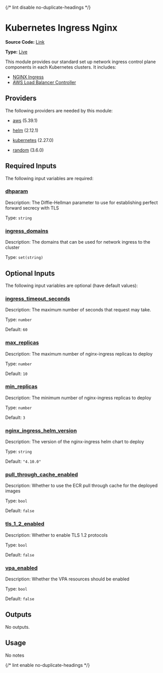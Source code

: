 {/* lint disable no-duplicate-headings */}

# Kubernetes Ingress Nginx

**Source Code:** [Link](https://github.com/Panfactum/stack/tree/__currentPanfactumVersion__/packages/terraform/kube_ingress_nginx)

**Type:** [Live](./overview)

This module provides our standard set up network ingress control plane components in each Kubernetes clusters. It includes:

* [NGINX Ingress](https://github.com/kubernetes/ingress-nginx)
* [AWS Load Balancer Controller](https://kubernetes-sigs.github.io/aws-load-balancer-controller/v1.1/)

## Providers

The following providers are needed by this module:

* [aws](https://registry.terraform.io/providers/hashicorp/aws/5.39.1/docs) (5.39.1)

* [helm](https://registry.terraform.io/providers/hashicorp/helm/2.12.1/docs) (2.12.1)

* [kubernetes](https://registry.terraform.io/providers/hashicorp/kubernetes/2.27.0/docs) (2.27.0)

* [random](https://registry.terraform.io/providers/hashicorp/random/3.6.0/docs) (3.6.0)

## Required Inputs

The following input variables are required:

### <a name="input_dhparam" /> [dhparam](#input_dhparam)

Description: The Diffie-Hellman parameter to use for establishing perfect forward secrecy with TLS

Type: `string`

### <a name="input_ingress_domains" /> [ingress\_domains](#input_ingress_domains)

Description: The domains that can be used for network ingress to the cluster

Type: `set(string)`

## Optional Inputs

The following input variables are optional (have default values):

### <a name="input_ingress_timeout_seconds" /> [ingress\_timeout\_seconds](#input_ingress_timeout_seconds)

Description: The maximum number of seconds that request may take.

Type: `number`

Default: `60`

### <a name="input_max_replicas" /> [max\_replicas](#input_max_replicas)

Description: The maximum number of nginx-ingress replicas to deploy

Type: `number`

Default: `10`

### <a name="input_min_replicas" /> [min\_replicas](#input_min_replicas)

Description: The minimum number of nginx-ingress replicas to deploy

Type: `number`

Default: `3`

### <a name="input_nginx_ingress_helm_version" /> [nginx\_ingress\_helm\_version](#input_nginx_ingress_helm_version)

Description: The version of the nginx-ingress helm chart to deploy

Type: `string`

Default: `"4.10.0"`

### <a name="input_pull_through_cache_enabled" /> [pull\_through\_cache\_enabled](#input_pull_through_cache_enabled)

Description: Whether to use the ECR pull through cache for the deployed images

Type: `bool`

Default: `false`

### <a name="input_tls_1_2_enabled" /> [tls\_1\_2\_enabled](#input_tls_1_2_enabled)

Description: Whether to enable TLS 1.2 protocols

Type: `bool`

Default: `false`

### <a name="input_vpa_enabled" /> [vpa\_enabled](#input_vpa_enabled)

Description: Whether the VPA resources should be enabled

Type: `bool`

Default: `false`

## Outputs

No outputs.

## Usage

No notes

{/* lint enable no-duplicate-headings */}

